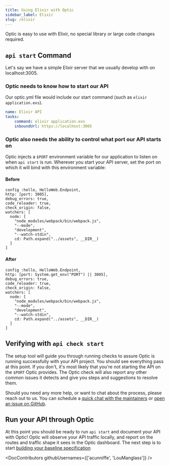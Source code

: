 ```yaml
---
title: Using Elixir with Optic
sidebar_label: Elixir
slug: /elixir
---
```


Optic is easy to use with Elixir, no special library or large code changes required.

## `api start` Command

Let's say we have a simple Elixir server that we usually develop with on localhost:3005.

### Optic needs to know how to start our API

Our optic.yml file would include our start command (such as `elixir application.exs`).

``` yaml
name: Elixir API
tasks:
    command: elixir application.exs
    inboundUrl: https://localhost:3005
```

### Optic also needs the ability to control what port our API starts on

Optic injects a `$PORT` environment variable for our application to listen on when `api start` is run. Wherever you start your API server, set the port on which it will bind with this environment variable:

#### Before
```
config :hello, HelloWeb.Endpoint,
http: [port: 3005],
debug_errors: true,
code_reloader: true,
check_origin: false,
watchers: [
  node: [
    "node_modules/webpack/bin/webpack.js",
    "--mode",
    "development",
    "--watch-stdin",
    cd: Path.expand("../assets", __DIR__)
  ]
]

```

#### After
```
config :hello, HelloWeb.Endpoint,
http: [port: System.get_env("PORT") || 3005],
debug_errors: true,
code_reloader: true,
check_origin: false,
watchers: [
  node: [
    "node_modules/webpack/bin/webpack.js",
    "--mode",
    "development",
    "--watch-stdin",
    cd: Path.expand("../assets", __DIR__)
  ]
]
```

## Verifying with `api check start`

The setup tool will guide you through running checks to assure Optic is running successfully with your API project. You should see everything pass at this point. If you don't, it's most likely that you're not starting the API on the `$PORT` Optic provides. The Optic check will also report any other common issues it detects and give you steps and suggestions to resolve them.

Should you need any more help, or want to chat about the process, please reach out to us. You can schedule a [quick chat with the maintainers](https://calendly.com/opticlabs/maintainer-office-hours) or [open an issue on GitHub](https://github.com/opticdev/optic/issues/new?title=API%20Init:%20).

## Run your API through Optic

At this point you should be ready to run `api start` and document your API with Optic! Optic will observe your API traffic locally, and report on the routes and traffic shape it sees in the Optic dashboard. The next step is to start [building your baseline specification](/docs/using/baseline)


<DocContributors githubUsernames={['acunniffe', 'LouManglass']} />
